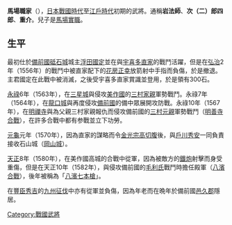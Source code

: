 {{japanese|japanese=馬場 職家|kana=ばば もといえ|romaji=Baba Motoie}}
'''馬場職家'''（{{bd|1532年||1608年||}}），[[日本戰國時代|日本戰國時代]]至[[江戶時代|江戶時代]]初期的武將。通稱'''岩法師'''、'''次（二）郎四郎'''、'''重介'''。兒子是[[馬場實職|馬場實職]]。

== 生平 ==
最初仕於[[備前國|備前國]][[砥石城|砥石城]]城主[[浮田國定|浮田國定]]並在與[[宇喜多直家|宇喜多直家]]的戰鬥活躍，但是在[[弘治_(日本)|弘治]]2年（1556年）的戰鬥中被直家配下的[[花房正幸|花房正幸]]放箭射中手指而負傷，於是撤退。主君國定在此戰中被消滅，之後受宇喜多直家賞識並登用，於是領有300石。

[[永祿|永祿]]6年（1563年），在[[三星城|三星城]]與侵攻[[美作國|美作國]]的[[三村家親|三村家親]]軍勢戰鬥。永祿7年（1564年），在[[龍口城|龍口城]]與再度侵攻[[備前國|備前國]]的備中眾展開攻防戰。永祿10年（1567年），在[[明禪寺|明禪寺]]與為父親三村家親報仇而侵攻備前國的[[三村元親|三村元親]]軍勢戰鬥（[[明善寺合戰|明善寺合戰]]），在許多合戰中都有参戰並立下功勞。

[[元龜|元龜]]元年（1570年），因為直家的謀略而令[[金光宗高|金光宗高]][[切腹|切腹]]後，與[[戶川秀安|戶川秀安]]一同負責接收石山城（[[岡山城|岡山城]]）。

[[天正_(日本)|天正]]8年（1580年），在美作國高城的合戰中從軍，因為被敵方的[[鐵炮|鐵炮]]射擊而身受重傷，但是在天正10年（1582年），與侵攻備前國的[[毛利氏|毛利氏]]戰鬥時擔任殿軍（[[八濱合戰|八濱合戰]]），後年被稱為「[[八濱七本槍|八濱七本槍]]」。

在[[豐臣秀吉|豐臣秀吉]]的[[九州征伐|九州征伐]]中亦有從軍並負傷，因為年老而在晩年於備前國[[邑久郡|邑久郡]]隱居。


[[Category:戰國武將|Category:戰國武將]]